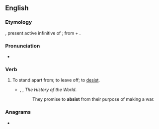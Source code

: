 ==English==

===Etymology===
{{etyl|la|en}} {{m|la|absistere}}, present active infinitive of {{m|la|absistō||desist}}; from {{m|la|ab||from, away from}} + {{m|la|sistō||stand}}.

===Pronunciation===
* {{rhymes|en|ɪst}}

===Verb===
{{en-verb}}

# {{lb|en|obsolete}} To stand apart from; to leave off; to [[desist]].
#* {{rfdate|en}}, {{w|Walter Raleigh}}, ''The History of the World''.
#*:They promise to '''absist''' from their purpose of making a war.

===Anagrams===
* {{anagrams|en|a=abisst|Staibs|absits}}